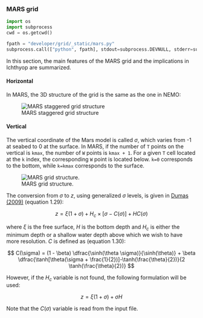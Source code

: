 ### MARS grid

```python

import os
import subprocess
cwd = os.getcwd()

fpath = "developer/grid/_static/mars.py"
subprocess.call(["python", fpath], stdout=subprocess.DEVNULL, stderr=subprocess.DEVNULL)
```

In this section, the main features of the MARS grid and the implications in Ichthyop are summarized.

#### Horizontal

In MARS, the 3D structure of the grid is the same as the one in NEMO:

![MARS staggered grid structure](developer/grid/_static/mars_schema_discretisation.jpg)

#### Vertical

The vertical coordinate of the Mars model is called $\sigma$, which varies from -1 at seabed to 0 at the surface. In MARS, if the number of `T` points on the vertical is `kmax`, the number of `W` points is `kmax + 1`. For a given `T` cell located at the `k` index, the corresponding `W` point is located below. `k=0` corresponds to the bottom, while `k=kmax` corresponds to the surface.

![MARS grid structure.](developer/grid/_static/mars_schema_discretisation2.jpg)


The conversion from $\sigma$ to $z$, using generalized $\sigma$ levels, is given in [Dumas (2009)](https://mars3d.ifremer.fr/docs/_static/2009_11_22_DocMARS_GB.pdf) (equation 1.29):

$$
z = \xi (1 + \sigma) + H_c \times [\sigma - C(\sigma)]  + H C(\sigma)
$$

where $\xi$ is the free surface, $H$ is the bottom depth and $H_c$ is either the minimum depth or a shallow water depth above
which we wish to have more resolution. $C$ is defined as (equation 1.30):

$$
C(\sigma) = (1 - \beta) \dfrac{\sinh(\theta \sigma)}{\sinh(\theta)} + \beta \dfrac{\tanh[\theta(\sigma + \frac{1}{2})]-\tanh(\frac{\theta}{2})}{2 \tanh(\frac{\theta}{2})}
$$

However, if the $H_c$ variable is not found, the following formulation will be used:

$$
z = \xi (1 + \sigma) + \sigma H
$$

Note that the $C(\sigma)$ variable is read from the input file.
